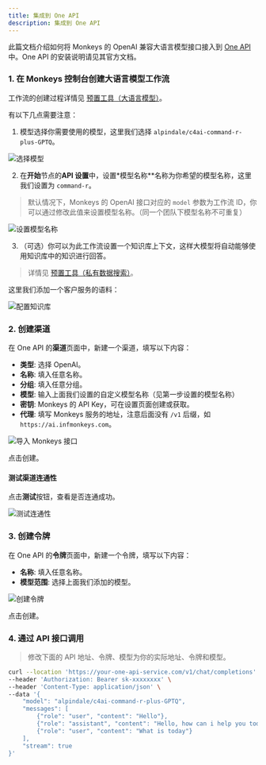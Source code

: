 ```yaml
---
title: 集成到 One API
description: 集成到 One API
---
```


此篇文档介绍如何将 Monkeys 的 OpenAI 兼容大语言模型接口接入到 [One API](https://github.com/songquanpeng/one-api) 中。One API 的安装说明请见其官方文档。

### 1. 在 Monkeys 控制台创建大语言模型工作流

工作流的创建过程详情见 [预置工具（大语言模型）](/docs/zh-cn/tools/builtin-tools-large-language-models)。

有以下几点需要注意：

1. 模型选择你需要使用的模型，这里我们选择 `alpindale/c4ai-command-r-plus-GPTQ`。

![选择模型](~/assets/others/integrations/lobe-chat/choose-model.png)

2. 在**开始**节点的**API 设置**中，设置*模型名称**名称为你希望的模型名称，这里我们设置为 `command-r`。

> 默认情况下，Monkeys 的 OpenAI 接口对应的 `model` 参数为工作流 ID，你可以通过修改此值来设置模型名称。（同一个团队下模型名称不可重复）

![设置模型名称](~/assets/others/integrations/lobe-chat/config-model-name.png)

3. （可选）你可以为此工作流设置一个知识库上下文，这样大模型将自动能够使用知识库中的知识进行回答。

> 详情见 [预置工具（私有数据搜索）](/docs/zh-cn/tools/builtin-tools-private-data-search)。

这里我们添加一个客户服务的语料：

![配置知识库](~/assets/others/integrations/lobe-chat/knowledge-base.png)


### 2. 创建渠道

在 One API 的**渠道**页面中，新建一个渠道，填写以下内容：

- **类型**: 选择 OpenAI。
- **名称**: 填入任意名称。
- **分组**: 填入任意分组。
- **模型**: 输入上面我们设置的自定义模型名称（见第一步设置的模型名称）
- **密钥**: Monkeys 的 API Key，可在设置页面创建或获取。
- **代理**: 填写 Monkeys 服务的地址，注意后面没有 `/v1` 后缀，如 `https://ai.infmonkeys.com`。

![导入 Monkeys 接口](~/assets/others/integrations/one-api/add-channel.png)

点击创建。

#### 测试渠道连通性

点击**测试**按钮，查看是否连通成功。

![测试连通性](~/assets/others/integrations/one-api/test-channel.png)

### 3. 创建令牌

在 One API 的**令牌**页面中，新建一个令牌，填写以下内容：

- **名称**: 填入任意名称。
- **模型范围**: 选择上面我们添加的模型。

![创建令牌](~/assets/others/integrations/one-api/add-channel.png)

点击创建。

### 4. 通过 API 接口调用

> 修改下面的 API 地址、令牌、模型为你的实际地址、令牌和模型。

```sh
curl --location 'https://your-one-api-service.com/v1/chat/completions' \
--header 'Authorization: Bearer sk-xxxxxxxx' \
--header 'Content-Type: application/json' \
--data '{
    "model": "alpindale/c4ai-command-r-plus-GPTQ",
    "messages": [
        {"role": "user", "content": "Hello"},
        {"role": "assistant", "content": "Hello, how can i help you today?"},
        {"role": "user", "content": "What is today"}
    ],
    "stream": true
}'
```
